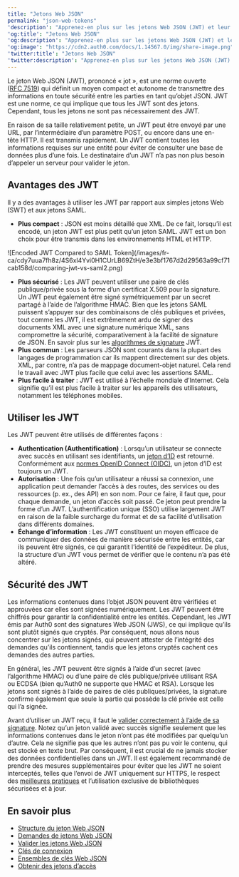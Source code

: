 ```yaml
---
title: "Jetons Web JSON"
permalink: "json-web-tokens"
'description': "Apprenez-en plus sur les jetons Web JSON (JWT) et leur utilisation."
'og:title': "Jetons Web JSON"
'og:description': "Apprenez-en plus sur les jetons Web JSON (JWT) et leur utilisation."
'og:image': "https://cdn2.auth0.com/docs/1.14567.0/img/share-image.png"
'twitter:title': "Jetons Web JSON"
'twitter:description': "Apprenez-en plus sur les jetons Web JSON (JWT) et leur utilisation."
---
```


Le jeton Web JSON (<Tooltip href="/docs/fr-ca/glossary?term=json-web-token" tip="Jeton Web JSON (JWT)
Format standard de jeton d’ID (et souvent de jeton d’accès) utilisé pour représenter en toute sécurité des demandes entre deux parties." cta="Voir le glossaire">JWT</Tooltip>), prononcé « jot », est une norme ouverte ([RFC 7519](https://tools.ietf.org/html/rfc7519)) qui définit un moyen compact et autonome de transmettre des informations en toute sécurité entre les parties en tant qu’objet JSON. JWT est une norme, ce qui implique que tous les JWT sont des jetons. Cependant, tous les jetons ne sont pas nécessairement des JWT.

En raison de sa taille relativement petite, un JWT peut être envoyé par une URL, par l’intermédiaire d’un paramètre POST, ou encore dans une en-tête HTTP. Il est transmis rapidement. Un JWT contient toutes les informations requises sur une entité pour éviter de consulter une base de données plus d’une fois. Le destinataire d’un JWT n’a pas non plus besoin d’appeler un serveur pour valider le jeton.

## Avantages des JWT

Il y a des avantages à utiliser les JWT par rapport aux simples jetons Web (SWT) et aux jetons <Tooltip href="/docs/fr-ca/glossary?term=security-assertion-markup-language" tip="Security Assertion Markup Language (SAML)
Protocole normalisé permettant à deux parties d’échanger des informations d’authentification sans mot de passe." cta="Voir le glossaire">SAML</Tooltip>.

* **Plus compact** : JSON est moins détaillé que XML. De ce fait, lorsqu’il est encodé, un jeton JWT est plus petit qu’un jeton SAML. JWT est un bon choix pour être transmis dans les environnements HTML et HTTP.

<Frame>![Encoded JWT Compared to SAML Token](/images/fr-ca/cdy7uua7fh8z/4S6xl4Yvi0H1CUrLB69ZtH/e3e3bf1767d2d29563a99cf71cab158d/comparing-jwt-vs-saml2.png)</Frame>

* **Plus sécurisé** : Les JWT peuvent utiliser une paire de clés publique/privée sous la forme d’un certificat X.509 pour la signature. Un JWT peut également être signé symétriquement par un secret partagé à l’aide de l’algorithme HMAC. Bien que les jetons SAML puissent s’appuyer sur des combinaisons de clés publiques et privées, tout comme les JWT, il est extrêmement ardu de signer des documents XML avec une signature numérique XML, sans compromettre la sécurité, comparativement à la facilité de signature de JSON. En savoir plus sur les [algorithmes de signature](/docs/fr-ca/tokens/concepts/signing-algorithms) JWT.
* **Plus commun** : Les parseurs JSON sont courants dans la plupart des langages de programmation car ils mappent directement sur des objets. XML, par contre, n’a pas de mappage document-objet naturel. Cela rend le travail avec JWT plus facile que celui avec les assertions SAML.
* **Plus facile à traiter** : JWT est utilisé à l’échelle mondiale d’Internet. Cela signifie qu’il est plus facile à traiter sur les appareils des utilisateurs, notamment les téléphones mobiles.

## Utiliser les JWT

Les JWT peuvent être utilisés de différentes façons :

* **Authentication (Authentification)** : Lorsqu’un utilisateur se connecte avec succès en utilisant ses identifiants, un [jeton d’ID](/docs/fr-ca/secure/tokens/id-tokens) est retourné. Conformément aux [normes OpenID Connect (OIDC)](https://openid.net/specs/openid-connect-core-1_0.html#IDToken), un jeton d’ID est toujours un JWT.
* **Autorisation** : Une fois qu’un utilisateur a réussi sa connexion, une application peut demander l’accès à des routes, des services ou des ressources (p. ex., des API) en son nom. Pour ce faire, il faut que, pour chaque demande, un jeton d’accès soit passé. Ce jeton peut prendre la forme d’un JWT. L’authentification unique (<Tooltip href="/docs/fr-ca/glossary?term=single-sign-on" tip="Authentification unique (SSO)
Service qui, après qu’un utilisateur se soit connecté à une application, le connecte automatiquement à d’autres applications." cta="Voir le glossaire">SSO</Tooltip>) utilise largement JWT en raison de la faible surcharge du format et de sa facilité d’utilisation dans différents domaines.
* **Échange d’information** : Les JWT constituent un moyen efficace de communiquer des données de manière sécurisée entre les entités, car ils peuvent être signés, ce qui garantit l’identité de l’expéditeur. De plus, la structure d’un JWT vous permet de vérifier que le contenu n’a pas été altéré.

## Sécurité des JWT

Les informations contenues dans l’objet JSON peuvent être vérifiées et approuvées car elles sont signées numériquement. Les JWT peuvent être chiffrés pour garantir la confidentialité entre les entités. Cependant, les JWT émis par Auth0 sont des signatures Web JSON (JWS), ce qui implique qu’ils sont plutôt signés que cryptés. Par conséquent, nous allons nous concentrer sur les jetons signés, qui peuvent attester de l’intégrité des demandes qu’ils contiennent, tandis que les jetons cryptés cachent ces demandes des autres parties.

En général, les JWT peuvent être signés à l’aide d’un secret (avec l’algorithme HMAC) ou d’une paire de clés publique/privée utilisant RSA ou ECDSA (bien qu’Auth0 ne supporte que HMAC et RSA). Lorsque les jetons sont signés à l’aide de paires de clés publiques/privées, la signature confirme également que seule la partie qui possède la clé privée est celle qui l’a signée.

Avant d’utiliser un JWT reçu, il faut le [valider correctement à l’aide de sa signature](/docs/fr-ca/secure/tokens/json-web-tokens/validate-json-web-tokens). Notez qu’un jeton validé avec succès signifie seulement que les informations contenues dans le jeton n’ont pas été modifiées par quelqu’un d’autre. Cela ne signifie pas que les autres n’ont pas pu voir le contenu, qui est stocké en texte brut. Par conséquent, il est crucial de ne jamais stocker des données confidentielles dans un JWT. Il est également recommandé de prendre des mesures supplémentaires pour éviter que les JWT ne soient interceptés, telles que l’envoi de JWT uniquement sur HTTPS, le respect des [meilleures pratiques](/docs/fr-ca/secure/tokens/token-best-practices) et l’utilisation exclusive de bibliothèques sécurisées et à jour.

## En savoir plus

* [Structure du jeton Web JSON](/docs/fr-ca/secure/tokens/json-web-tokens/json-web-token-structure)
* [Demandes de jetons Web JSON](/docs/fr-ca/secure/tokens/json-web-tokens/json-web-token-claims)
* [Valider les jetons Web JSON](/docs/fr-ca/secure/tokens/json-web-tokens/validate-json-web-tokens)
* [Clés de connexion](/docs/fr-ca/get-started/tenant-settings/signing-keys)
* [Ensembles de clés Web JSON](/docs/fr-ca/secure/tokens/json-web-tokens/json-web-key-sets)
* [Obtenir des jetons d’accès](/docs/fr-ca/secure/tokens/access-tokens/get-access-tokens)